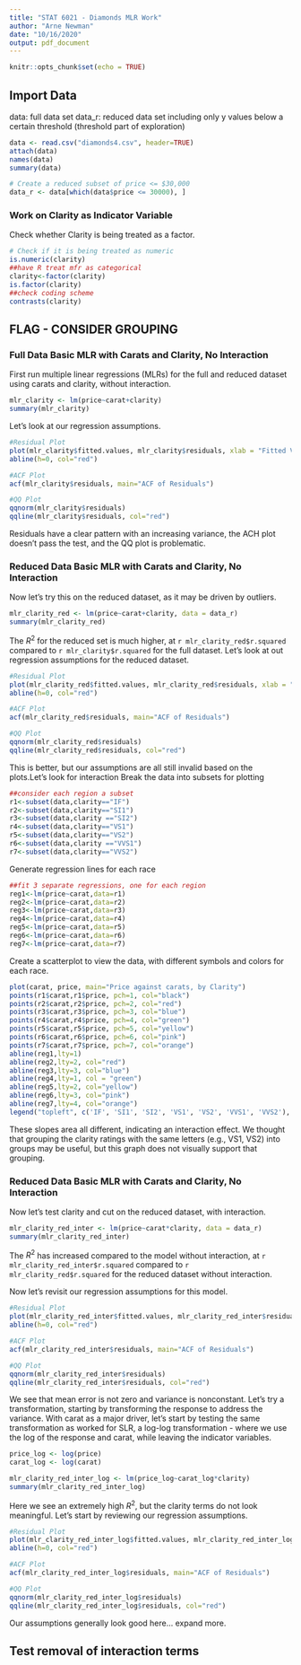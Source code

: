 ```yaml
---
title: "STAT 6021 - Diamonds MLR Work"
author: "Arne Newman"
date: "10/16/2020"
output: pdf_document
---
```


```r
knitr::opts_chunk$set(echo = TRUE)
```

## Import Data
data: full data set
data_r: reduced data set including only y values below a certain threshold (threshold part of exploration)

```r
data <- read.csv("diamonds4.csv", header=TRUE)
attach(data)
names(data)
summary(data)

# Create a reduced subset of price <= $30,000
data_r <- data[which(data$price <= 30000), ]

```
### Work on Clarity as Indicator Variable

Check whether Clarity is being treated as a factor.

```r
# Check if it is being treated as numeric
is.numeric(clarity) 
##have R treat mfr as categorical
clarity<-factor(clarity) 
is.factor(clarity) 
##check coding scheme
contrasts(clarity)
```
## FLAG - CONSIDER GROUPING 

### Full Data Basic MLR with Carats and Clarity, No Interaction
First run multiple linear regressions (MLRs) for the full and reduced dataset using 
carats and clarity, without interaction. 
```r
mlr_clarity <- lm(price~carat+clarity)
summary(mlr_clarity)
```
Let's look at our regression assumptions. 

```r
#Residual Plot
plot(mlr_clarity$fitted.values, mlr_clarity$residuals, xlab = "Fitted Values", ylab = "Residuals", main = "Residuals vs. Fitted Vaues")
abline(h=0, col="red")

#ACF Plot
acf(mlr_clarity$residuals, main="ACF of Residuals")

#QQ Plot
qqnorm(mlr_clarity$residuals)
qqline(mlr_clarity$residuals, col="red")
```
Residuals have a clear pattern with an increasing variance, the ACH plot doesn't pass the test, and the QQ plot is problematic. 

### Reduced Data Basic MLR with Carats and Clarity, No Interaction
Now let's try this on the reduced dataset, as it may be driven by outliers. 

```r
mlr_clarity_red <- lm(price~carat+clarity, data = data_r)
summary(mlr_clarity_red)
```

The $R^2$ for the reduced set is much higher, at `r mlr_clarity_red$r.squared` compared to 
`r mlr_clarity$r.squared` for the full dataset. Let's look at out regression assumptions 
for the reduced dataset. 

```r
#Residual Plot
plot(mlr_clarity_red$fitted.values, mlr_clarity_red$residuals, xlab = "Fitted Values", ylab = "Residuals", main = "Residuals vs. Fitted Vaues")
abline(h=0, col="red")

#ACF Plot
acf(mlr_clarity_red$residuals, main="ACF of Residuals")

#QQ Plot
qqnorm(mlr_clarity_red$residuals)
qqline(mlr_clarity_red$residuals, col="red")
```
This is better, but our assumptions are all still invalid based on the plots.Let's look for interaction
Break the data into subsets for plotting
```r
##consider each region a subset
r1<-subset(data,clarity=="IF") 
r2<-subset(data,clarity=="SI1") 
r3<-subset(data,clarity =="SI2") 
r4<-subset(data,clarity=="VS1") 
r5<-subset(data,clarity=="VS2") 
r6<-subset(data,clarity =="VVS1")
r7<-subset(data,clarity=="VVS2") 

```

Generate regression lines for each race
```r
##fit 3 separate regressions, one for each region
reg1<-lm(price~carat,data=r1)
reg2<-lm(price~carat,data=r2)
reg3<-lm(price~carat,data=r3)
reg4<-lm(price~carat,data=r4)
reg5<-lm(price~carat,data=r5)
reg6<-lm(price~carat,data=r6)
reg7<-lm(price~carat,data=r7)
```

Create a scatterplot to view the data, with different symbols and colors for each race. 
```r
plot(carat, price, main="Price against carats, by Clarity")
points(r1$carat,r1$price, pch=1, col="black") 
points(r2$carat,r2$price, pch=2, col="red") 
points(r3$carat,r3$price, pch=3, col="blue")
points(r4$carat,r4$price, pch=4, col="green") 
points(r5$carat,r5$price, pch=5, col="yellow")
points(r6$carat,r6$price, pch=6, col="pink") 
points(r7$carat,r7$price, pch=7, col="orange")
abline(reg1,lty=1)
abline(reg2,lty=2, col="red") 
abline(reg3,lty=3, col="blue")
abline(reg4,lty=1, col = "green")
abline(reg5,lty=2, col="yellow") 
abline(reg6,lty=3, col="pink")
abline(reg7,lty=4, col="orange")
legend("topleft", c('IF', 'SI1', 'SI2', 'VS1', 'VS2', 'VVS1', 'VVS2'), lty=c(1,2,3,4,5,6,7), pch=c(1,2,3,4,5,6,7), col=c("black","red","blue", "green", "yellow","pink","orange")) 
```

These slopes area all different, indicating an interaction effect. We thought that grouping the 
clarity ratings with the same letters (e.g., VS1, VS2) into groups may be useful, but this
graph does not visually support that grouping. 


### Reduced Data Basic MLR with Carats and Clarity, No Interaction
Now let's test clarity and cut on the reduced dataset, with interaction. 

```r
mlr_clarity_red_inter <- lm(price~carat*clarity, data = data_r)
summary(mlr_clarity_red_inter)
```
The $R^2$ has increased compared to the model without interaction, at `r mlr_clarity_red_inter$r.squared` 
compared to `r mlr_clarity_red$r.squared` for the reduced dataset without interaction. 

Now let's revisit our regression assumptions for this model. 

```r
#Residual Plot
plot(mlr_clarity_red_inter$fitted.values, mlr_clarity_red_inter$residuals, xlab = "Fitted Values", ylab = "Residuals", main = "Residuals vs. Fitted Vaues")
abline(h=0, col="red")

#ACF Plot
acf(mlr_clarity_red_inter$residuals, main="ACF of Residuals")

#QQ Plot
qqnorm(mlr_clarity_red_inter$residuals)
qqline(mlr_clarity_red_inter$residuals, col="red")
```
We see that mean error is not zero and variance is nonconstant. Let's try a transformation, starting
by transforming the response to address the variance. With carat as a major driver, let's start 
by testing the same transformation as worked for SLR, a log-log transformation - where we use the log of
the response and carat, while leaving the indicator variables. 

```r
price_log <- log(price)
carat_log <- log(carat)

mlr_clarity_red_inter_log <- lm(price_log~carat_log*clarity)
summary(mlr_clarity_red_inter_log)
```
Here we see an extremely high $R^2$, but the clarity terms do not look meaningful.
Let's start by reviewing our regression assumptions.


```r
#Residual Plot
plot(mlr_clarity_red_inter_log$fitted.values, mlr_clarity_red_inter_log$residuals, xlab = "Fitted Values", ylab = "Residuals", main = "Residuals vs. Fitted Vaues")
abline(h=0, col="red")

#ACF Plot
acf(mlr_clarity_red_inter_log$residuals, main="ACF of Residuals")

#QQ Plot
qqnorm(mlr_clarity_red_inter_log$residuals)
qqline(mlr_clarity_red_inter_log$residuals, col="red")
```

Our assumptions generally look good here... expand more. 

## Test removal of interaction terms 

